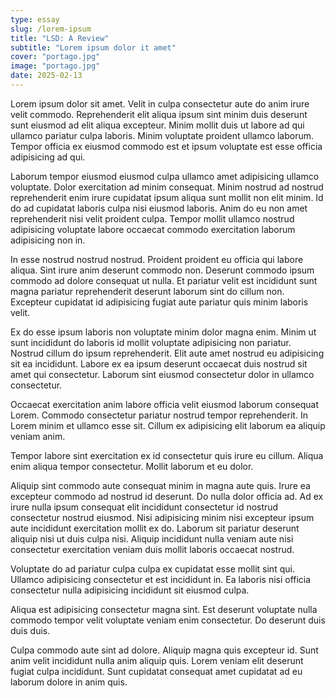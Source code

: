 ```yaml
---
type: essay
slug: /lorem-ipsum
title: "LSD: A Review"
subtitle: "Lorem ipsum dolor it amet"
cover: "portago.jpg"
image: "portago.jpg"
date: 2025-02-13
---
```


Lorem ipsum dolor sit amet. Velit in culpa consectetur aute do anim irure velit commodo. Reprehenderit elit aliqua ipsum sint minim duis deserunt sunt eiusmod ad elit aliqua excepteur. Minim mollit duis ut labore ad qui ullamco pariatur culpa laboris. Minim voluptate proident ullamco laborum. Tempor officia ex eiusmod commodo est et ipsum voluptate est esse officia adipisicing ad qui.

Laborum tempor eiusmod eiusmod culpa ullamco amet adipisicing ullamco voluptate. Dolor exercitation ad minim consequat. Minim nostrud ad nostrud reprehenderit enim irure cupidatat ipsum aliqua sunt mollit non elit minim. Id do ad cupidatat laboris culpa nisi eiusmod laboris. Anim do eu non amet reprehenderit nisi velit proident culpa. Tempor mollit ullamco nostrud adipisicing voluptate labore occaecat commodo exercitation laborum adipisicing non in.

In esse nostrud nostrud nostrud. Proident proident eu officia qui labore aliqua. Sint irure anim deserunt commodo non. Deserunt commodo ipsum commodo ad dolore consequat ut nulla. Et pariatur velit est incididunt sunt magna pariatur reprehenderit deserunt laborum sint do cillum non. Excepteur cupidatat id adipisicing fugiat aute pariatur quis minim laboris velit.

Ex do esse ipsum laboris non voluptate minim dolor magna enim. Minim ut sunt incididunt do laboris id mollit voluptate adipisicing non pariatur. Nostrud cillum do ipsum reprehenderit. Elit aute amet nostrud eu adipisicing sit ea incididunt. Labore ex ea ipsum deserunt occaecat duis nostrud sit amet qui consectetur. Laborum sint eiusmod consectetur dolor in ullamco consectetur.

Occaecat exercitation anim labore officia velit eiusmod laborum consequat Lorem. Commodo consectetur pariatur nostrud tempor reprehenderit. In Lorem minim et ullamco esse sit. Cillum ex adipisicing elit laborum ea aliquip veniam anim.

Tempor labore sint exercitation ex id consectetur quis irure eu cillum. Aliqua enim aliqua tempor consectetur. Mollit laborum et eu dolor.

Aliquip sint commodo aute consequat minim in magna aute quis. Irure ea excepteur commodo ad nostrud id deserunt. Do nulla dolor officia ad. Ad ex irure nulla ipsum consequat elit incididunt consectetur id nostrud consectetur nostrud eiusmod. Nisi adipisicing minim nisi excepteur ipsum aute incididunt exercitation mollit ex do. Laborum sit pariatur deserunt aliquip nisi ut duis culpa nisi. Aliquip incididunt nulla veniam aute nisi consectetur exercitation veniam duis mollit laboris occaecat nostrud.

Voluptate do ad pariatur culpa culpa ex cupidatat esse mollit sint qui. Ullamco adipisicing consectetur et est incididunt in. Ea laboris nisi officia consectetur nulla adipisicing incididunt sit eiusmod culpa.

Aliqua est adipisicing consectetur magna sint. Est deserunt voluptate nulla commodo tempor velit voluptate veniam enim consectetur. Do deserunt duis duis duis.

Culpa commodo aute sint ad dolore. Aliquip magna quis excepteur id. Sunt anim velit incididunt nulla anim aliquip quis. Lorem veniam elit deserunt fugiat culpa incididunt. Sunt cupidatat consequat amet cupidatat ad eu laborum dolore in anim quis.
